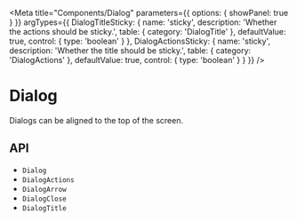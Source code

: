 

<Meta
  title="Components/Dialog"
  parameters={{
    options: { showPanel: true }
  }}
  argTypes={{
    DialogTitleSticky: {
      name: 'sticky',
      description: 'Whether the actions should be sticky.',
      table: {
        category: 'DialogTitle'
      },
      defaultValue: true,
      control: {
        type: 'boolean'
      }
    },
    DialogActionsSticky: {
      name: 'sticky',
      description: 'Whether the title should be sticky.',
      table: {
        category: 'DialogActions'
      },
      defaultValue: true,
      control: {
        type: 'boolean'
      }
    }
  }}
/>

# Dialog

<Description of={Dialog} />

<Canvas>
  <Story story={stories.Demo} name="Demo" />
</Canvas>

<ArgsTable story="Demo" />

Dialogs can be aligned to the top of the screen.

<Canvas>
  <Story story={stories.Alignment} name="Alignment" />
</Canvas>

## API

<ul>
  <li>
    <LinkTo kind="components-api-dialog" story="page">
      <code>Dialog</code>
    </LinkTo>
  </li>
  <li>
    <LinkTo kind="components-api-dialogactions" story="page">
      <code>DialogActions</code>
    </LinkTo>
  </li>
  <li>
    <LinkTo kind="components-api-dialogarrow" story="page">
      <code>DialogArrow</code>
    </LinkTo>
  </li>
  <li>
    <LinkTo kind="components-api-dialogclose" story="page">
      <code>DialogClose</code>
    </LinkTo>
  </li>
  <li>
    <LinkTo kind="components-api-dialogtitle" story="page">
      <code>DialogTitle</code>
    </LinkTo>
  </li>
</ul>
